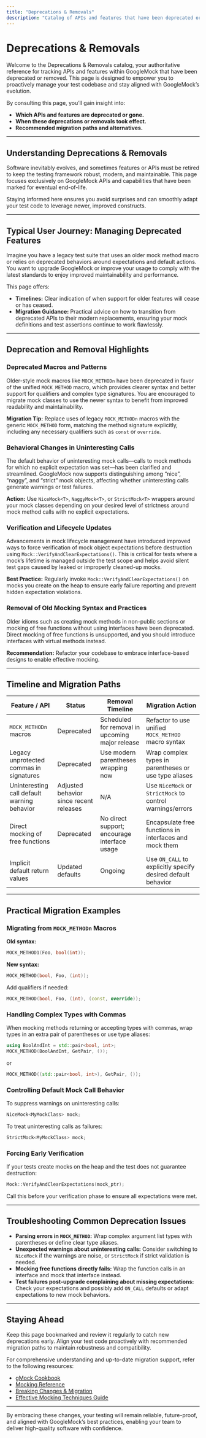 ```yaml
---
title: "Deprecations & Removals"
description: "Catalog of APIs and features that have been deprecated or removed, including timelines and recommended migration paths. Stay ahead of the curve by adjusting to forward-looking changes."
---
```


# Deprecations & Removals

Welcome to the Deprecations & Removals catalog, your authoritative reference for tracking APIs and features within GoogleMock that have been deprecated or removed. This page is designed to empower you to proactively manage your test codebase and stay aligned with GoogleMock’s evolution.

By consulting this page, you’ll gain insight into:

- **Which APIs and features are deprecated or gone.**
- **When these deprecations or removals took effect.**
- **Recommended migration paths and alternatives.**

---

## Understanding Deprecations & Removals

Software inevitably evolves, and sometimes features or APIs must be retired to keep the testing framework robust, modern, and maintainable. This page focuses exclusively on GoogleMock APIs and capabilities that have been marked for eventual end-of-life.

Staying informed here ensures you avoid surprises and can smoothly adapt your test code to leverage newer, improved constructs.

---

## Typical User Journey: Managing Deprecated Features

Imagine you have a legacy test suite that uses an older mock method macro or relies on deprecated behaviors around expectations and default actions. You want to upgrade GoogleMock or improve your usage to comply with the latest standards to enjoy improved maintainability and performance.

This page offers:

- **Timelines:** Clear indication of when support for older features will cease or has ceased.
- **Migration Guidance:** Practical advice on how to transition from deprecated APIs to their modern replacements, ensuring your mock definitions and test assertions continue to work flawlessly.

---

## Deprecation and Removal Highlights

### Deprecated Macros and Patterns

Older-style mock macros like `MOCK_METHODn` have been deprecated in favor of the unified `MOCK_METHOD` macro, which provides clearer syntax and better support for qualifiers and complex type signatures. You are encouraged to migrate mock classes to use the newer syntax to benefit from improved readability and maintainability.

**Migration Tip:** Replace uses of legacy `MOCK_METHODn` macros with the generic `MOCK_METHOD` form, matching the method signature explicitly, including any necessary qualifiers such as `const` or `override`.

### Behavioral Changes in Uninteresting Calls

The default behavior of uninteresting mock calls—calls to mock methods for which no explicit expectation was set—has been clarified and streamlined. GoogleMock now supports distinguishing among “nice”, “naggy”, and “strict” mock objects, affecting whether uninteresting calls generate warnings or test failures.

**Action:** Use `NiceMock<T>`, `NaggyMock<T>`, or `StrictMock<T>` wrappers around your mock classes depending on your desired level of strictness around mock method calls with no explicit expectations.

### Verification and Lifecycle Updates

Advancements in mock lifecycle management have introduced improved ways to force verification of mock object expectations before destruction using `Mock::VerifyAndClearExpectations()`. This is critical for tests where a mock’s lifetime is managed outside the test scope and helps avoid silent test gaps caused by leaked or improperly cleaned-up mocks.

**Best Practice:** Regularly invoke `Mock::VerifyAndClearExpectations()` on mocks you create on the heap to ensure early failure reporting and prevent hidden expectation violations.

### Removal of Old Mocking Syntax and Practices

Older idioms such as creating mock methods in non-public sections or mocking of free functions without using interfaces have been deprecated. Direct mocking of free functions is unsupported, and you should introduce interfaces with virtual methods instead.

**Recommendation:** Refactor your codebase to embrace interface-based designs to enable effective mocking.

---

## Timeline and Migration Paths

| Feature / API                      | Status          | Removal Timeline     | Migration Action                                           |
|----------------------------------|-----------------|---------------------|------------------------------------------------------------|
| `MOCK_METHODn` macros            | Deprecated      | Scheduled for removal in upcoming major release | Refactor to use unified `MOCK_METHOD` macro syntax          |
| Legacy unprotected commas in signatures | Deprecated | Use modern parentheses wrapping now             | Wrap complex types in parentheses or use type aliases       |
| Uninteresting call default warning behavior | Adjusted behavior since recent releases | N/A                     | Use `NiceMock` or `StrictMock` to control warnings/errors  |
| Direct mocking of free functions  | Deprecated      | No direct support; encourage interface usage    | Encapsulate free functions in interfaces and mock them      |
| Implicit default return values    | Updated defaults| Ongoing               | Use `ON_CALL` to explicitly specify desired default behavior|

---

## Practical Migration Examples

### Migrating from `MOCK_METHODn` Macros

**Old syntax:**
```cpp
MOCK_METHOD1(Foo, bool(int));
```

**New syntax:**
```cpp
MOCK_METHOD(bool, Foo, (int));
```

Add qualifiers if needed:
```cpp
MOCK_METHOD(bool, Foo, (int), (const, override));
```

### Handling Complex Types with Commas

When mocking methods returning or accepting types with commas, wrap types in an extra pair of parentheses or use type aliases:

```cpp
using BoolAndInt = std::pair<bool, int>;
MOCK_METHOD(BoolAndInt, GetPair, ());
```

or

```cpp
MOCK_METHOD((std::pair<bool, int>), GetPair, ());
```

### Controlling Default Mock Call Behavior

To suppress warnings on uninteresting calls:
```cpp
NiceMock<MyMockClass> mock;
```

To treat uninteresting calls as failures:
```cpp
StrictMock<MyMockClass> mock;
```

### Forcing Early Verification

If your tests create mocks on the heap and the test does not guarantee destruction:
```cpp
Mock::VerifyAndClearExpectations(mock_ptr);
```
Call this before your verification phase to ensure all expectations were met.

---

## Troubleshooting Common Deprecation Issues

- **Parsing errors in `MOCK_METHOD`:** Wrap complex argument list types with parentheses or define clear type aliases.
- **Unexpected warnings about uninteresting calls:** Consider switching to `NiceMock` if the warnings are noise, or `StrictMock` if strict validation is needed.
- **Mocking free functions directly fails:** Wrap the function calls in an interface and mock that interface instead.
- **Test failures post-upgrade complaining about missing expectations:** Check your expectations and possibly add `ON_CALL` defaults or adapt expectations to new mock behaviors.

---

## Staying Ahead

Keep this page bookmarked and review it regularly to catch new deprecations early. Align your test code proactively with recommended migration paths to maintain robustness and compatibility.

For comprehensive understanding and up-to-date migration support, refer to the following resources:

- [gMock Cookbook](https://github.com/google/googletest/blob/main/docs/gmock_cook_book.md)
- [Mocking Reference](https://github.com/google/googletest/blob/main/docs/reference/mocking.md)
- [Breaking Changes & Migration](https://github.com/google/googletest/blob/main/changelog/breaking-changes-and-migration/breaking-changes.md)
- [Effective Mocking Techniques Guide](/guides/core-workflows/mocking-techniques)

---

By embracing these changes, your testing will remain reliable, future-proof, and aligned with GoogleMock’s best practices, enabling your team to deliver high-quality software with confidence.
